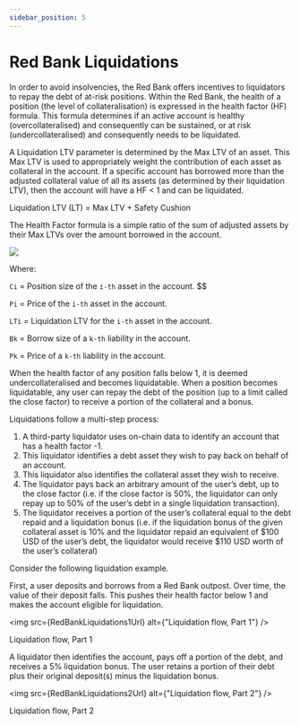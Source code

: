 ```yaml
---
sidebar_position: 5
---
```






# Red Bank Liquidations

In order to avoid insolvencies, the Red Bank offers incentives to liquidators to repay the debt of at-risk positions. Within the Red Bank, the health of a position (the level of collateralisation) is expressed in the health factor (HF) formula. This formula determines if an active account is healthy (overcollateralised) and consequently can be sustained, or at risk (undercollateralised) and consequently needs to be liquidated.

A Liquidation LTV parameter is determined by the Max LTV of an asset. This Max LTV is used to appropriately weight the contribution of each asset as collateral in the account. If a specific account has borrowed more than the adjusted collateral value of all its assets (as determined by their liquidation LTV), then the account will have a HF < 1 and can be liquidated.

Liquidation LTV (LT) = Max LTV + Safety Cushion

The Health Factor formula is a simple ratio of the sum of adjusted assets by their Max LTVs over the amount borrowed in the account.


<div style={{ textAlign: 'center' }}>
    <img src={RedBankLiquidationsFormulaUrl} style={{ marginBottom: 15 }} />
</div>

Where:

`Ci` = Position size of the `i-th` asset in the account.
$$

`Pi` = Price of the `i-th` asset in the account.

`LTi` = Liquidation LTV for the `i-th` asset in the account.

`Bk` = Borrow size of a `k-th` liability in the account.

`Pk` = Price of a `k-th` liability in the account.

When the health factor of any position falls below 1, it is deemed undercollateralised and becomes liquidatable. When a position becomes liquidatable, any user can repay the debt of the position (up to a limit called the close factor) to receive a portion of the collateral and a bonus.

Liquidations follow a multi-step process:

1. A third-party liquidator uses on-chain data to identify an account that has a health factor -1.
2. This liquidator identifies a debt asset they wish to pay back on behalf of an account.
3. This liquidator also identifies the collateral asset they wish to receive.
4. The liquidator pays back an arbitrary amount of the user’s debt, up to the close factor (i.e. if the close factor is 50%, the liquidator can only repay up to 50% of the user’s debt in a single liquidation transaction).
5. The liquidator receives a portion of the user’s collateral equal to the debt repaid and a liquidation bonus (i.e. if the liquidation bonus of the given collateral asset is 10% and the liquidator repaid an equivalent of $100 USD of the user’s debt, the liquidator would receive $110 USD worth of the user’s collateral)

Consider the following liquidation example.

First, a user deposits and borrows from a Red Bank outpost. Over time, the value of their deposit falls. This pushes their health factor below 1 and makes the account eligible for liquidation.

<img src={RedBankLiquidations1Url} alt={"Liquidation flow, Part 1"} />

<p style={{
    textAlign: 'center', 
    color: 'rgb(136, 153, 168)', 
    fontWeight: '700',
    fontSize: '14px',
}}>Liquidation flow, Part 1</p>

A liquidator then identifies the account, pays off a portion of the debt, and receives a 5% liquidation bonus. The user retains a portion of their debt plus their original deposit(s) minus the liquidation bonus.

<img src={RedBankLiquidations2Url} alt={"Liquidation flow, Part 2"} />

<p style={{
    textAlign: 'center', 
    color: 'rgb(136, 153, 168)', 
    fontWeight: '700',
    fontSize: '14px',
}}>Liquidation flow, Part 2</p>
